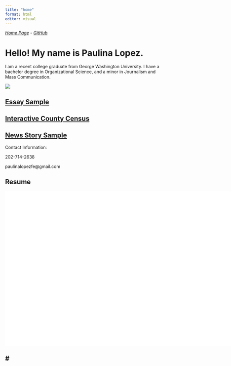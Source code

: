 ```yaml
---
title: "home"
format: html
editor: visual
---
```


[*Home Page*](https://paulopgw.github.io/website/Home.html) - [*GitHub*](https://github.com/paulopgw)

# Hello! My name is Paulina Lopez.

I am a recent college graduate from George Washington University. I have a bachelor degree in Organizational Science, and a minor in Journalism and Mass Communication.

![](DSC02177%202.jpg){fig-align="center"}

## [Essay Sample](https://paulopgw.github.io/website/essaysample.html)

## [Interactive County Census](https://paulopgw.github.io/website/censusmap.html)

## [News Story Sample](https://paulopgw.github.io/website/newsstory.html)

Contact Information:

202-714-2638

paulinalopezfe\@gmail.com

## Resume

![](PaulinaLopezfelix_resume%20(1).pdf){fig-align="left" width="2688" height="500"}

## \#

